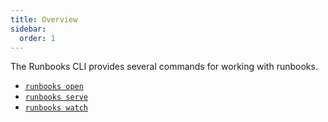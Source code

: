 ```yaml
---
title: Overview
sidebar:
  order: 1
---
```



The Runbooks CLI provides several commands for working with runbooks.

- [`runbooks open`](/commands/open)
- [`runbooks serve`](/commands/serve)
- [`runbooks watch`](/commands/watch)


